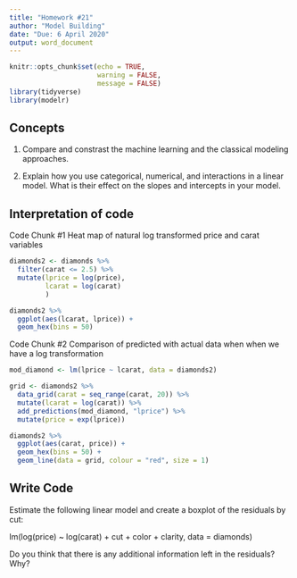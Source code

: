 ```yaml
---
title: "Homework #21"
author: "Model Building"
date: "Due: 6 April 2020"
output: word_document
---
```


```r
knitr::opts_chunk$set(echo = TRUE,
                      warning = FALSE,
                      message = FALSE)
library(tidyverse)
library(modelr)
```

## Concepts  

1. Compare and constrast the machine learning and the classical modeling approaches.

2. Explain how you use categorical, numerical, and interactions in a linear model. What is their effect on the slopes and intercepts in your model.  

## Interpretation of code  

Code Chunk #1 Heat map of natural log transformed price and carat variables

```r
diamonds2 <- diamonds %>% 
  filter(carat <= 2.5) %>% 
  mutate(lprice = log(price),
         lcarat = log(carat)
         )

diamonds2 %>%
  ggplot(aes(lcarat, lprice)) + 
  geom_hex(bins = 50)
```

Code Chunk #2 Comparison of predicted with actual data when when we have a log transformation

```r
mod_diamond <- lm(lprice ~ lcarat, data = diamonds2)

grid <- diamonds2 %>% 
  data_grid(carat = seq_range(carat, 20)) %>% 
  mutate(lcarat = log(carat)) %>% 
  add_predictions(mod_diamond, "lprice") %>% 
  mutate(price = exp(lprice))

diamonds2 %>% 
  ggplot(aes(carat, price)) + 
  geom_hex(bins = 50) + 
  geom_line(data = grid, colour = "red", size = 1)
```

## Write Code

Estimate the following linear model and create a boxplot of the residuals by cut:

lm(log(price) ~ log(carat) + cut + color + clarity, data = diamonds)

Do you think that there is any additional information left in the residuals? Why?

```r

```
